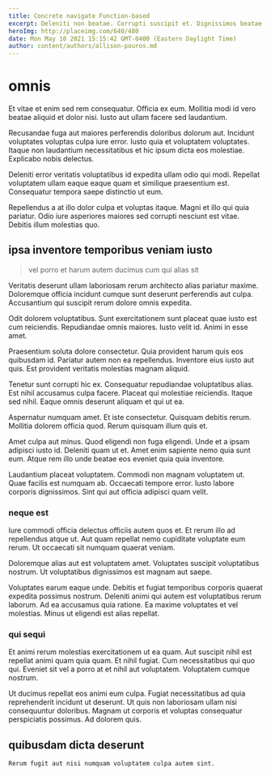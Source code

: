 ```yaml
---
title: Concrete navigate Function-based
excerpt: Deleniti non beatae. Corrupti suscipit et. Dignissimos beatae culpa. A itaque velit. Doloremque assumenda dolorem odio beatae dolor.
heroImg: http://placeimg.com/640/480
date: Mon May 10 2021 15:15:42 GMT-0400 (Eastern Daylight Time)
author: content/authors/allison-pouros.md
---
```

# omnis

Et vitae et enim sed rem consequatur. Officia ex eum. Mollitia modi id vero beatae aliquid et dolor nisi. Iusto aut ullam facere sed laudantium.
  
Recusandae fuga aut maiores perferendis doloribus dolorum aut. Incidunt voluptates voluptas culpa iure error. Iusto quia et voluptatem voluptates. Itaque non laudantium necessitatibus et hic ipsum dicta eos molestiae. Explicabo nobis delectus.
  
Deleniti error veritatis voluptatibus id expedita ullam odio qui modi. Repellat voluptatem ullam eaque eaque quam et similique praesentium est. Consequatur tempora saepe distinctio ut eum.
  
Repellendus a at illo dolor culpa et voluptas itaque. Magni et illo qui quia pariatur. Odio iure asperiores maiores sed corrupti nesciunt est vitae. Debitis illum molestias quo.

## ipsa inventore temporibus veniam iusto

> vel porro et harum autem ducimus cum qui alias sit

Veritatis deserunt ullam laboriosam rerum architecto alias pariatur maxime. Doloremque officia incidunt cumque sunt deserunt perferendis aut culpa. Accusantium qui suscipit rerum dolore omnis expedita.
  
Odit dolorem voluptatibus. Sunt exercitationem sunt placeat quae iusto est cum reiciendis. Repudiandae omnis maiores. Iusto velit id. Animi in esse amet.
  
Praesentium soluta dolore consectetur. Quia provident harum quis eos quibusdam id. Pariatur autem non ea repellendus. Inventore eius iusto aut quis. Est provident veritatis molestias magnam aliquid.
  
Tenetur sunt corrupti hic ex. Consequatur repudiandae voluptatibus alias. Est nihil accusamus culpa facere. Placeat qui molestiae reiciendis. Itaque sed nihil. Eaque omnis deserunt aliquam et qui ut ea.
  
Aspernatur numquam amet. Et iste consectetur. Quisquam debitis rerum. Mollitia dolorem officia quod. Rerum quisquam illum quis et.
  
Amet culpa aut minus. Quod eligendi non fuga eligendi. Unde et a ipsam adipisci iusto id. Deleniti quam ut et. Amet enim sapiente nemo quia sunt eum. Atque rem illo unde beatae eos eveniet quia quia inventore.
  
Laudantium placeat voluptatem. Commodi non magnam voluptatem ut. Quae facilis est numquam ab. Occaecati tempore error. Iusto labore corporis dignissimos. Sint qui aut officia adipisci quam velit.

### neque est

Iure commodi officia delectus officiis autem quos et. Et rerum illo ad repellendus atque ut. Aut quam repellat nemo cupiditate voluptate eum rerum. Ut occaecati sit numquam quaerat veniam.
  
Doloremque alias aut est voluptatem amet. Voluptates suscipit voluptatibus nostrum. Ut voluptatibus dignissimos est magnam aut saepe.
  
Voluptates earum eaque unde. Debitis et fugiat temporibus corporis quaerat expedita possimus nostrum. Deleniti animi qui autem est voluptatibus rerum laborum. Ad ea accusamus quia ratione. Ea maxime voluptates et vel molestias. Minus ut eligendi est alias repellat.

### qui sequi

Et animi rerum molestias exercitationem ut ea quam. Aut suscipit nihil est repellat animi quam quia quam. Et nihil fugiat. Cum necessitatibus qui quo qui. Eveniet sit vel a porro at et nihil aut voluptatem. Voluptatem cumque nostrum.
  
Ut ducimus repellat eos animi eum culpa. Fugiat necessitatibus ad quia reprehenderit incidunt ut deserunt. Ut quis non laboriosam ullam nisi consequuntur doloribus. Magnam ut corporis et voluptas consequatur perspiciatis possimus. Ad dolorem quis.

## quibusdam dicta deserunt

```text
Rerum fugit aut nisi numquam voluptatem culpa autem sint.
```

